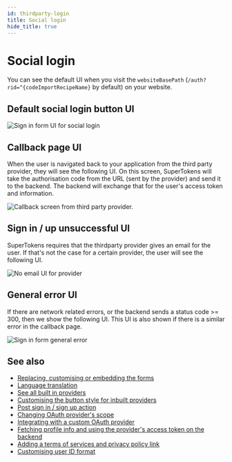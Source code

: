 ```yaml
---
id: thirdparty-login
title: Social login
hide_title: true
---
```


<!-- COPY SECTION -->
<!-- ./thirdpartyemailpassword/pre-built-ui/further-reading/thirdparty-login.mdx -->
<!-- 1 -->

# Social login

You can see the default UI when you visit the `websiteBasePath` (`/auth?rid=^{codeImportRecipeName}` by default) on your website.

## Default social login button UI

<img src="/img/^{codeImportRecipeName}-sign-in-custom-provider.png" alt="Sign in form UI for social login" />

## Callback page UI
When the user is navigated back to your application from the third party provider, they will see the following UI. On this screen, SuperTokens will take the authorisation code from the URL (sent by the provider) and send it to the backend. The backend will exchange that for the user's access token and information.

<img src="/img/^{codeImportRecipeName}-thirdparty-callback.png" alt="Callback screen from third party provider." />


## Sign in / up unsuccessful UI

SuperTokens requires that the thirdparty provider gives an email for the user. If that's not the case for a certain provider, the user will see the following UI.

<img src="/img/^{codeImportRecipeName}-no-email.png" alt="No email UI for provider" />

## General error UI

If there are network related errors, or the backend sends a status code >= 300, then we show the following UI. This UI is also shown if there is a similar error in the callback page.

<img src="/img/^{codeImportRecipeName}-general-error.png" alt="Sign in form general error" />

<!-- END COPY SECTION -->

## See also

- [Replacing, customising or embedding the forms](../../common-customizations/embed-sign-in-up-form)
- [Language translation](../../common-customizations/translations)
- [See all built in providers](../../common-customizations/signup-form/built-in-providers)
- [Customising the button style for inbuilt providers](../../common-customizations/signup-form/built-in-providers#changing-the-button-style--pre)
- [Post sign in / sign up action](../../common-customizations/handling-signinup-success)
- [Changing OAuth provider's scope](../../common-customizations/signup-form/built-in-providers#setting-oauth-scopes)
- [Integrating with a custom OAuth provider](../../common-customizations/signup-form/custom-providers)
- [Fetching profile info and using the provider's access token on the backend](../../common-customizations/get-user-info)
- [Adding a terms of services and privacy policy link](../../common-customizations/sign-in-up/toc-privacypolicy)
- [Customising user ID format](../../common-customizations/userid-format)
